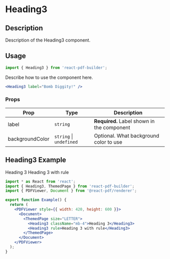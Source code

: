 

<Meta title="Documentation/Components/Typography/Heading3" />

<h1>Heading3</h1>

## Description

Description of the Heading3 component.

## Usage

```jsx
import { Heading3 } from 'react-pdf-builder';
```

Describe how to use the component here.

```jsx
<Heading3 label="Bomb Diggity!" />
```

### Props

| Prop            | Type                        | Description                                |
| --------------- | --------------------------- | ------------------------------------------ |
| label           | `string`                    | **Required.** Label shown in the component |
| backgroundColor | `string` &#124; `undefined` | Optional. What background color to use     |

## Heading3 Example

<DocsPDF>
  <Heading3 className="mb-4">Heading 3</Heading3>
  <Heading3 rule>Heading 3 with rule</Heading3>
</DocsPDF>

```jsx
import * as React from 'react';
import { Heading3, ThemedPage } from 'react-pdf-builder';
import { PDFViewer, Document } from '@react-pdf/renderer';

export function Example() {
  return (
    <PDFViewer style={{ width: 420, height: 600 }}>
      <Document>
        <ThemedPage size="LETTER">
          <Heading3 className="mb-4">Heading 3</Heading3>
          <Heading3 rule>Heading 3 with rule</Heading3>
        </ThemedPage>
      </Document>
    </PDFViewer>
  );
}
```
